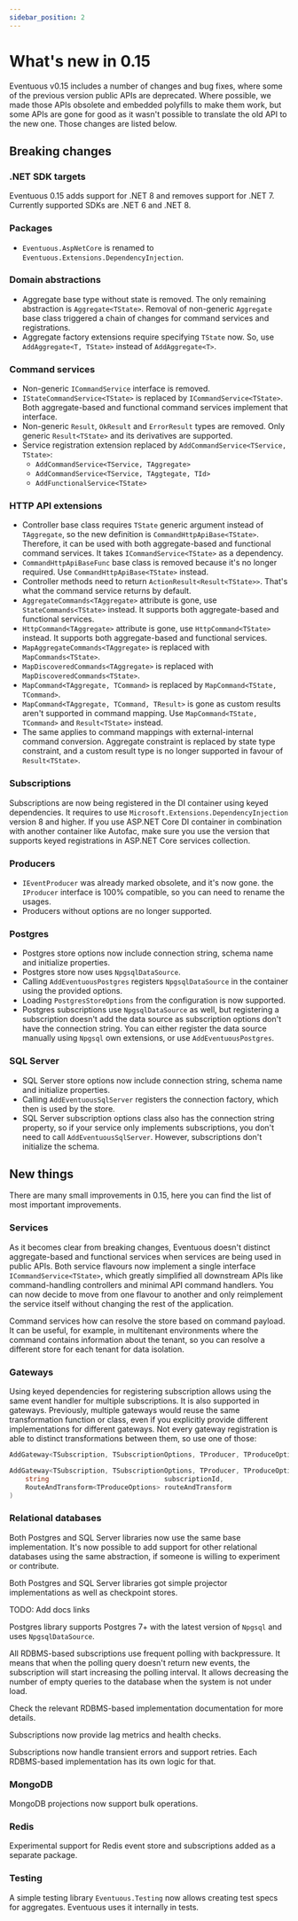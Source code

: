 ```yaml
---
sidebar_position: 2
---
```


# What's new in 0.15

Eventuous v0.15 includes a number of changes and bug fixes, where some of the previous version public APIs are deprecated. Where possible, we made those APIs obsolete and embedded polyfills to make them work, but some APIs are gone for good as it wasn't possible to translate the old API to the new one. Those changes are listed below.

## Breaking changes

### .NET SDK targets

Eventuous 0.15 adds support for .NET 8 and removes support for .NET 7. Currently supported SDKs are .NET 6 and .NET 8.

### Packages

* `Eventuous.AspNetCore` is renamed to `Eventuous.Extensions.DependencyInjection`.

### Domain abstractions

* Aggregate base type without state is removed. The only remaining abstraction is `Aggregate<TState>`. Removal of non-generic `Aggregate` base class triggered a chain of changes for command services and registrations.
* Aggregate factory extensions require specifying `TState` now. So, use `AddAggregate<T, TState>` instead of `AddAggregate<T>`.

### Command services

* Non-generic `ICommandService` interface is removed.
* `IStateCommandService<TState>` is replaced by `ICommandService<TState>`. Both aggregate-based and functional command services implement that interface.
* Non-generic `Result`, `OkResult` and `ErrorResult` types are removed. Only generic `Result<TState>` and its derivatives are supported.
* Service registration extension replaced by `AddCommandService<TService, TState>`:
    * `AddCommandService<TService, TAggregate>`
    * `AddCommandService<TService, TAggtegate, TId>`
    * `AddFunctionalService<TState>`

### HTTP API extensions

* Controller base class requires `TState` generic argument instead of `TAggregate`, so the new definition is `CommandHttpApiBase<TState>`. Therefore, it can be used with both aggregate-based and functional command services. It takes `ICommandService<TState>` as a dependency.
* `CommandHttpApiBaseFunc` base class is removed because it's no longer required. Use `CommandHttpApiBase<TState>` instead.
* Controller methods need to return `ActionResult<Result<TState>>`. That's what the command service returns by default.
* `AggregateCommands<TAggregate>` attribute is gone, use `StateCommands<TState>` instead. It supports both aggregate-based and functional services.
* `HttpCommand<TAggregate>` attribute is gone, use `HttpCommand<TState>` instead. It supports both aggregate-based and functional services.
* `MapAggregateCommands<TAggregate>` is replaced with `MapCommands<TState>`.
* `MapDiscoveredCommands<TAggregate>` is replaced with `MapDiscoveredCommands<TState>`.
* `MapCommand<TAggregate, TCommand>` is replaced by `MapCommand<TState, TCommand>`.
* `MapCommand<TAggregate, TCommand, TResult>` is gone as custom results aren't supported in command mapping. Use `MapCommand<TState, TCommand>` and `Result<TState>` instead.
* The same applies to command mappings with external-internal command conversion. Aggregate constraint is replaced by state type constraint, and a custom result type is no longer supported in favour of `Result<TState>`.

### Subscriptions

Subscriptions are now being registered in the DI container using keyed dependencies. It requires to use `Microsoft.Extensions.DependencyInjection` version 8 and higher. If you use ASP.NET Core DI container in combination with another container like Autofac, make sure you use the version that supports keyed registrations in ASP.NET Core services collection.

### Producers

* `IEventProducer` was already marked obsolete, and it's now gone. the `IProducer` interface is 100% compatible, so you can need to rename the usages.
* Producers without options are no longer supported.

### Postgres

* Postgres store options now include connection string, schema name and initialize properties.
* Postgres store now uses `NpgsqlDataSource`.
* Calling `AddEventuousPostgres` registers `NpgsqlDataSource` in the container using the provided options.
* Loading `PostgresStoreOptions` from the configuration is now supported.
* Postgres subscriptions use `NpgsqlDataSource` as well, but registering a subscription doesn't add the data source as subscription options don't have the connection string. You can either register the data source manually using `Npgsql` own extensions, or use `AddEventuousPostgres`.

### SQL Server

* SQL Server store options now include connection string, schema name and initialize properties.
* Calling `AddEventuousSqlServer` registers the connection factory, which then is used by the store.
* SQL Server subscription options class also has the connection string property, so if your service only implements subscriptions, you don't need to call `AddEventuousSqlServer`. However, subscriptions don't initialize the schema.

## New things

There are many small improvements in 0.15, here you can find the list of most important improvements.

### Services

As it becomes clear from breaking changes, Eventuous doesn't distinct aggregate-based and functional services when services are being used in public APIs. Both service flavours now implement a single interface `ICommandService<TState>`, which greatly simplified all downstream APIs like command-handling controllers and minimal API command handlers. You can now decide to move from one flavour to another and only reimplement the service itself without changing the rest of the application.

Command services how can resolve the store based on command payload. It can be useful, for example, in multitenant environments where the command contains information about the tenant, so you can resolve a different store for each tenant for data isolation.

### Gateways

Using keyed dependencies for registering subscription allows using the same event handler for multiple subscriptions. It is also supported in gateways. Previously, multiple gateways would reuse the same transformation function or class, even if you explicitly provide different implementations for different gateways. Not every gateway registration is able to distinct transformations between them, so use one of those:

```csharp
AddGateway<TSubscription, TSubscriptionOptions, TProducer, TProduceOptions, TTransform>()
```

```csharp
AddGateway<TSubscription, TSubscriptionOptions, TProducer, TProduceOptions>(
    string                             subscriptionId,
    RouteAndTransform<TProduceOptions> routeAndTransform
)
```

### Relational databases

Both Postgres and SQL Server libraries now use the same base implementation. It's now possible to add support for other relational databases using the same abstraction, if someone is willing to experiment or contribute.

Both Postgres and SQL Server libraries got simple projector implementations as well as checkpoint stores.

TODO: Add docs links

Postgres library supports Postgres 7+ with the latest version of `Npgsql` and uses `NpgsqlDataSource`.

All RDBMS-based subscriptions use frequent polling with backpressure. It means that when the polling query doesn't return new events, the subscription will start increasing the polling interval. It allows decreasing the number of empty queries to the database when the system is not under load.

Check the relevant RDBMS-based implementation documentation for more details.

Subscriptions now provide lag metrics and health checks.

Subscriptions now handle transient errors and support retries. Each RDBMS-based implementation has its own logic for that.

### MongoDB

MongoDB projections now support bulk operations.

### Redis

Experimental support for Redis event store and subscriptions added as a separate package.

### Testing

A simple testing library `Eventuous.Testing` now allows creating test specs for aggregates. Eventuous uses it internally in tests.

